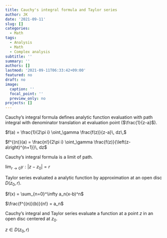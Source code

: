 ```yaml
---
title: Cauchy's integral formula and Taylor series
author: JK
date: '2021-09-11'
slug: []
categories:
  - Math
tags:
  - Analysis
  - Math
  - Complex analysis
subtitle: ''
summary: ''
authors: []
lastmod: '2021-09-11T06:33:42+09:00'
featured: no
draft: no
image:
  caption: ''
  focal_point: ''
  preview_only: no
projects: []
---
```

Cauchy's integral formula defines analytic function evaluation with path integral with denominator translation at evaluation point ($\frac{1}{z-a}$).  

$f(a) = \frac{1}{2\pi i} \oint_\gamma \frac{f(z)}{z-a}\, dz\,$

$f^{(n)}(a) = \frac{n!}{2\pi i} \oint_\gamma \frac{f(z)}{\left(z-a\right)^{n+1}}\, dz$

Cauchy's integral formula is a limit of path.  

$\lim_{r \rightarrow 0}\gamma : \lvert z-z_{0} \rvert = r$

Taylor series evaluated a analytic function by approximation at an open disc $D(z_{0}, r)$.  

$f(x) = \sum_{n=0}^\infty a_n(x-b)^n$

$\frac{f^{(n)}(b)}{n!} = a_n$

Cauchy's integral and Taylor series evaluate a function at a point $z$ in an open disc centered at $z_{0}$.  

$z \in D(z_{0}, r)$
